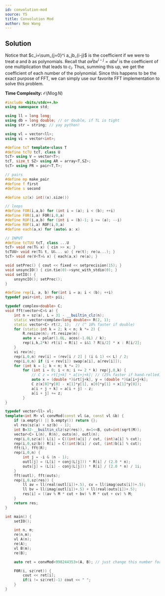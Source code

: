 ```yaml
---
id: convolution-mod
source: YS
title: Convolution Mod 
author: Neo Wang
---
```


## Solution

Notice that $c_i=\sum_{j=0}^i a_jb_{i-j}$ is the coefficient if we were to treat $a$ and $b$ as polynomials. Recall that $ax^jbx^{i-j}=abx^i$ is the coefficient of one multiplication that leads to $c_i$. Thus, summing this up, we get the coefficient of each number of the polynomial. Since this happens to be the exact purpose of FFT, we can simply use our favorite FFT implementation to solve this problem.

**Time Complexity:** $\mathcal{O}(N\log N)$

<LanguageSection>

<CPPSection>

```cpp
#include <bits/stdc++.h>
using namespace std;

using ll = long long;
using db = long double; // or double, if TL is tight
using str = string; // yay python!

using vl = vector<ll>;
using vi = vector<int>;

#define tcT template<class T
#define tcTU tcT, class U
tcT> using V = vector<T>; 
tcT, size_t SZ> using AR = array<T,SZ>; 
tcT> using PR = pair<T,T>;

// pairs
#define mp make_pair
#define f first
#define s second

#define sz(x) int((x).size())

// loops
#define FOR(i,a,b) for (int i = (a); i < (b); ++i)
#define F0R(i,a) FOR(i,0,a)
#define ROF(i,a,b) for (int i = (b)-1; i >= (a); --i)
#define R0F(i,a) ROF(i,0,a)
#define each(a,x) for (auto& a: x)

// INPUT
#define tcTUU tcT, class ...U
tcT> void re(T& x) { cin >> x; }
tcTUU> void re(T& t, U&... u) { re(t); re(u...); }
tcT> void re(V<T>& x) { each(a,x) re(a); }

void setPrec() { cout << fixed << setprecision(15); }
void unsyncIO() { cin.tie(0)->sync_with_stdio(0); }
void setIO() {
    unsyncIO(); setPrec();
}

#define rep(i, a, b) for(int i = a; i < (b); ++i)
typedef pair<int, int> pii;

typedef complex<double> C;
void fft(vector<C>& a) {
    int n = sz(a), L = 31 - __builtin_clz(n);
    static vector<complex<long double>> R(2, 1);
    static vector<C> rt(2, 1);  // (^ 10% faster if double)
    for (static int k = 2; k < n; k *= 2) {
        R.resize(n); rt.resize(n);
        auto x = polar(1.0L, acos(-1.0L) / k);
        rep(i,k,2*k) rt[i] = R[i] = i&1 ? R[i/2] * x : R[i/2];
    }
    vi rev(n);
    rep(i,0,n) rev[i] = (rev[i / 2] | (i & 1) << L) / 2;
    rep(i,0,n) if (i < rev[i]) swap(a[i], a[rev[i]]);
    for (int k = 1; k < n; k *= 2)
        for (int i = 0; i < n; i += 2 * k) rep(j,0,k) {
            // C z = rt[j+k] * a[i+j+k]; // (25% faster if hand-rolled)  /// include-line
            auto x = (double *)&rt[j+k], y = (double *)&a[i+j+k];        /// exclude-line
            C z(x[0]*y[0] - x[1]*y[1], x[0]*y[1] + x[1]*y[0]);           /// exclude-line
            a[i + j + k] = a[i + j] - z;
            a[i + j] += z;
        }
}

typedef vector<ll> vl;
template<int M> vl convMod(const vl &a, const vl &b) {
    if (a.empty() || b.empty()) return {};
    vl res(sz(a) + sz(b) - 1);
    int B=32-__builtin_clz(sz(res)), n=1<<B, cut=int(sqrt(M));
    vector<C> L(n), R(n), outs(n), outl(n);
    rep(i,0,sz(a)) L[i] = C((int)a[i] / cut, (int)a[i] % cut);
    rep(i,0,sz(b)) R[i] = C((int)b[i] / cut, (int)b[i] % cut);
    fft(L), fft(R);
    rep(i,0,n) {
        int j = -i & (n - 1);
        outl[j] = (L[i] + conj(L[j])) * R[i] / (2.0 * n);
        outs[j] = (L[i] - conj(L[j])) * R[i] / (2.0 * n) / 1i;
    }
    fft(outl), fft(outs);
    rep(i,0,sz(res)) {
        ll av = ll(real(outl[i])+.5), cv = ll(imag(outs[i])+.5);
        ll bv = ll(imag(outl[i])+.5) + ll(real(outs[i])+.5);
        res[i] = ((av % M * cut + bv) % M * cut + cv) % M;
    }
    return res;
}

int main() {
    setIO();

    int n, m;
    re(n,m);
    vl A(n);
    re(A);
    vl B(m);
    re(B);

    auto ret = convMod<998244353>(A, B); // just change this number for mod

    F0R(i, sz(ret)) {
        cout << ret[i];
        if(i != sz(ret)-1) cout << " ";
    }
}
```

</CPPSection>

</LanguageSection>
